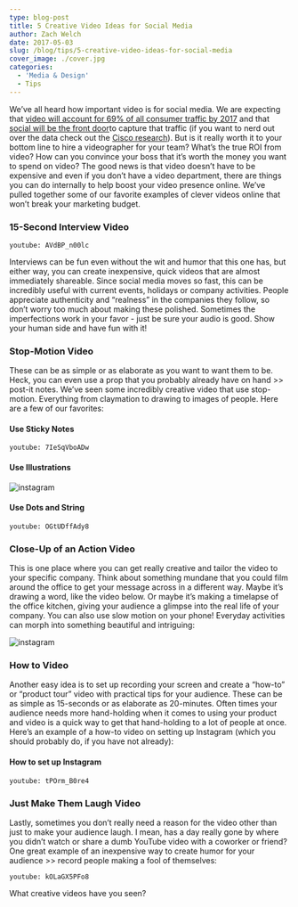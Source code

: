 ```yaml
---
type: blog-post
title: 5 Creative Video Ideas for Social Media
author: Zach Welch
date: 2017-05-03
slug: /blog/tips/5-creative-video-ideas-for-social-media
cover_image: ./cover.jpg
categories:
  - 'Media & Design'
  - Tips
---
```


We’ve all heard how important video is for social media. We are expecting that
[video will account for 69% of all consumer traffic by 2017][1] and that [social will be the front door][2]to capture that traffic (if you want to nerd out over the data check out the [Cisco research][3]). But is it really worth it to your bottom line to hire a videographer for
your team? What’s the true ROI from video? How can you convince your boss that
it’s worth the money you want to spend on video? The good news is that video
doesn’t have to be expensive and even if you don’t have a video department,
there are things you can do internally to help boost your video presence
online. We’ve pulled together some of our favorite examples of clever videos
online that won’t break your marketing budget.

### 15-Second Interview Video

`youtube: AVdBP_n00lc`

Interviews can be fun even without the wit and humor that this one has, but
either way, you can create inexpensive, quick videos that are almost
immediately shareable. Since social media moves so fast, this can be
incredibly useful with current events, holidays or company activities. People
appreciate authenticity and “realness” in the companies they follow, so don’t
worry too much about making these polished. Sometimes the imperfections work
in your favor - just be sure your audio is good. Show your human side
and have fun with it!

### Stop-Motion Video

These can be as simple or as elaborate as you want to want them to be. Heck,
you can even use a prop that you probably already have on hand >> post-it
notes. We’ve seen some incredibly creative video that use stop-motion.
Everything from claymation to drawing to images of people. Here are a few of
our favorites:

#### Use Sticky Notes

`youtube: 7IeSqVboADw`

#### Use Illustrations

![instagram](tNutpyxPzO)

#### Use Dots and String

`youtube: OGtUDffAdy8`

### Close-Up of an Action Video

This is one place where you can get really creative and tailor the video to
your specific company. Think about something mundane that you could film
around the office to get your message across in a different way. Maybe it’s
drawing a word, like the video below. Or maybe it’s making a timelapse of the
office kitchen, giving your audience a glimpse into the real life of your
company. You can also use slow motion on your phone! Everyday activities can
morph into something beautiful and intriguing:

![instagram](BBHXSWmoFPA)

### How to Video

Another easy idea is to set up recording your screen and create a “how-to” or
“product tour” video with practical tips for your audience. These can be as
simple as 15-seconds or as elaborate as 20-minutes. Often times your audience
needs more hand-holding when it comes to using your product and video is a
quick way to get that hand-holding to a lot of people at once. Here’s an
example of a how-to video on setting up Instagram (which you should probably
do, if you have not already):

#### How to set up Instagram

`youtube: tPOrm_B0re4`

### Just Make Them Laugh Video

Lastly, sometimes you don’t really need a reason for the video other than just
to make your audience laugh. I mean, has a day really gone by where you didn’t
watch or share a dumb YouTube video with a coworker or friend? One great
example of an inexpensive way to create humor for your audience >> record
people making a fool of themselves:

`youtube: kOLaGX5PFo8`

What creative videos have you seen?

[1]: http://www.theguardian.com/small-business-network/2014/jan/14/video-content-marketing-media-online
[2]: https://blog.hootsuite.com/video-social-media-trend-2016/
[3]: http://www.cisco.com/c/en/us/solutions/collateral/service-provider/ip-ngn-ip-next-generation-network/white_paper_c11-481360.html
